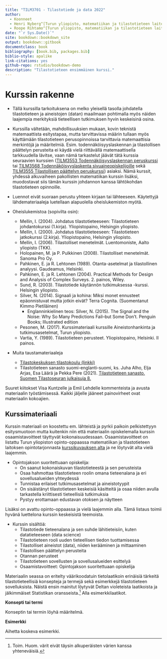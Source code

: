 ```yaml
--- 
title: "TILM3701 - Tilastotiede ja data 2022"
author:
  - Koonneet
  - Henri Nyberg^[Turun yliopisto, matematiikan ja tilastotieteen laitos, henri.nyberg@utu.fi]
  - Roope Rihtamo^[Turun yliopisto, matematiikan ja tilastotieteen laitos, roope.rihtamo@utu.fi]
date: "`r Sys.Date()`"
site: bookdown::bookdown_site
output: bookdown::gitbook
documentclass: book
bibliography: [book.bib, packages.bib]
biblio-style: apalike
link-citations: yes
github-repo: rstudio/bookdown-demo
description: "Tilastotieteen ensimmäinen kurssi."
---
```


# Kurssin rakenne {-}

- Tällä kurssilla tarkoituksena on melko yleisellä tasolla johdatella tilastotieteen ja aineistojen (datan) maailmaan pohtimalla myös näiden laajempia merkityksiä tieteellisen tutkimuksen hyvin keskeisinä osina. 

- Kurssilla vältetään, mahdollisuuksien mukaan, kovin teknistä matemaattista esitystapaa, mutta tarvittavissa määrin tullaan myös käyttämään tilastotieteen perusopinnoissa tarvittavia matemaattisia merkintöjä ja määritelmiä. Esim. todennäköisyyslaskennan ja tilastollisen päättelyn perusteita ei käydä vielä riittävällä matemaattisella tarkkuudella lävitse, vaan nämä tarkastelut jäävät tätä kurssia seuraavien kurssien ([TILM3553 Todennäköisyyslaskennan peruskurssi](https://opas.peppi.utu.fi/fi/opintojakso/TILM3553/1734?period=2022-2024) tai [TILM3568 Todennäköisyyslaskenta sivuaineopiskelijoille](https://opas.peppi.utu.fi/fi/opintojakso/TILM3568/3385?period=2022-2024) sekä [TILM3555 Tilastollisen päättelyn peruskurssi](https://opas.peppi.utu.fi/fi/opintojakso/TILM3555/1731?period=2022-2024)) asiaksi. Nämä kurssit, yhdessä alkuvaiheen pakollisten matematiikan kurssin lisäksi, muodostavat siis tämän kurssin johdannon kanssa lähtökohdan tilastotieteen opinnoille.

- Luennot eivät suoraan perustu yhteen kirjaan tai lähteeseen. Käytettyjä lähdemateriaaleja luetellaan alapuolella oheislukemiston myötä. 

- Oheislukemistoa (sopivilta osin):
  - Mellin, I. (2004). Johdatus tilastotieteeseen: Tilastotieteen johdantokurssi (1.kirja). Yliopistopaino, Helsingin yliopisto.
  - Mellin, I. (2000). Johdatus tilastotieteeseen: Tilastotieteen jatkokurssi (2.kirja). Yliopistopaino, Helsingin yliopisto.
  - Mellin, I. (2006). Tilastolliset menetelmät. Luentomoniste, Aalto yliopisto (TKK).
  - Holopainen, M. ja P. Pulkkinen (2008). Tilastolliset menetelmät. Sanoma Pro Oy.
  - Pahkinen, E. ja R. Lehtonen (1989). Otanta-asetelmat ja tilastollinen analyysi. Gaudeamus, Helsinki.
  - Pahkinen, E. ja R. Lehtonen (2004). Practical Methods for Design and Analysis of Complex Surveys. 2. painos, Wiley.
  - Sund, R. (2003). Tilastotiede käytännön tutkimuksessa -kurssi. Helsingin yliopisto.
  - Silver, N. (2014). Signaali ja kohina: Miksi monet ennusteet epäonnistuvat mutta jotkin eivät? Terra Cognita. (Suomentanut Kimmo Pietiläinen)
    - Englanninkielinen teos: Silver, N. (2015). The Signal and the Noise: Why So Many Predictions Fail--but Some Don't. Penguin Books; Illustrated edition
  - Pesonen, M. (2017). Kurssimateriaali kurssille Aineistonhankinta ja tutkimusasetelmat, Turun yliopisto.
  - Vartia, Y. (1989). Tilastotieteen perusteet. Yliopistopaino, Helsinki. II painos.

- Muita taustamateriaaleja
    - [Tilastokeskuksen tilastokoulu (linkki)](https://tilastokoulu.stat.fi/verkkokoulu_v2.xql?course_id=tkoulu_tilaj&lesson_id=1&subject_id=0&page_type=sisalto)
    - Tilastotieteen sanasto suomi-englanti-suomi, ks. Juha Alho, Elja Arjas, Esa Läärä ja Pekka Pere (2021). [Tilastotieteen sanasto. Suomen Tilastoseuran julkaisuja 8.](https://tilastoseura.fi/)

Suuret kiitokset Visa Kuntzelle ja Emil Lehdelle kommenteista ja avusta materiaalin työstämisessä. Kaikki jäljelle jääneet painovirheet ovat materiaalin kokoajien.

## Kurssimateriaali {-}

Kurssin materiaali on koostettu em. lähteistä ja pyrkii paikoin pelkistettyyn esitysmuotoon mutta kuitenkin niin että materiaalin opiskelemalla kurssin osaamistavoitteet täyttyvät kokonaisuudessaan. Osaamistavoitteet on listattu Turun yliopiston opinto-oppaassa matematiikan ja tilastotieteen laitoksen opintotarjonnasta [kurssikuvauksen alta](https://opas.peppi.utu.fi/fi/opintojakso/TILM3701/90798) ja ne löytyvät alta vielä laajemmin. 

- Opintojakson suoritettuaan opiskelija:
  - On saanut kokonaiskuvan tilastotieteestä ja sen perusteista
  - Osaa hahmottaa tilastotieteen roolin omana tieteenalana ja eri sovellusalueiden yhteydessä
  - Tunnistaa erilaiset tutkimusasetelmat ja aineistotyypit
  - On sisäistänyt tilastotieteen keskeisiä käsitteitä ja osaa niiden avulla tarkastella kriittisesti tieteellisiä tutkimuksia
  - Pystyy erottamaan edustavan otoksen ja näytteen

Lisäksi on avattu opinto-oppaassa ja vielä laajemmin alla. Tämä listaus toimii hyvänä luettelona kurssin keskeisistä teemoista.

- Kurssin sisältöä:
  - Tilastotiede tieteenalana ja sen suhde lähitieteisiin, kuten datatieteeseen (data science)
  - Tilastotieteen rooli uuden tieteellisen tiedon tuottamisessa
  - Tilastolliset aineistot (data), niiden kerääminen ja mittaaminen
  - Tilastollisen päättelyn perusteita
  - Otannan perusteet
  - Tilastotieteen sovellusten ja sovellusalueiden esittelyä
  - Osaamistavoitteet: Opintojakson suoritettuaan opiskelija

Materiaalin seassa on eritelty väärikoodatuin tietolaatikoin erinäisiä tärkeitä tilastotieteellisiä konsepteja ja termejä sekä esimerkkejä tilastotieteen sovelluksista. Näistä ensin mainitut löytyvät Deltan violeteista laatikoista ja jälkimmäiset Statistikan oransseista.^[Toim. Huom. värit eivät täysin alkuperäisten värien kanssa yhteneväisiä.] Alla esimerkkilaatikot.

::: {.defblock data-latex="{}"}
**Konsepti tai termi**

Konseptin tai termin löyhä määritelmä.
:::

::: {.eblock data-latex="{}"}
**Esimerkki**

Aihetta koskeva esimerkki.
:::
